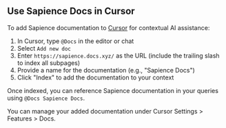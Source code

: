 ## Use Sapience Docs in Cursor

To add Sapience documentation to [Cursor](https://cursor.com) for contextual AI assistance:

1. In Cursor, type `@Docs` in the editor or chat
2. Select `Add new doc`
3. Enter `https://sapience.docs.xyz/` as the URL (include the trailing slash to index all subpages)
4. Provide a name for the documentation (e.g., "Sapience Docs")
5. Click "Index" to add the documentation to your context

Once indexed, you can reference Sapience documentation in your queries using `@Docs Sapience Docs`.

You can manage your added documentation under Cursor Settings > Features > Docs.